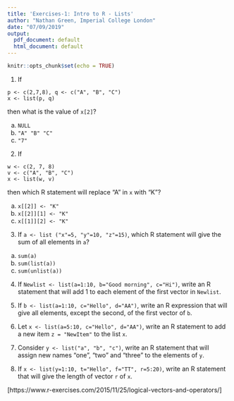 ```yaml
---
title: 'Exercises-1: Intro to R - Lists'
author: "Nathan Green, Imperial College London"
date: "07/09/2019"
output:
  pdf_document: default
  html_document: default
---
```


```r
knitr::opts_chunk$set(echo = TRUE)
```


1.
If
```
p <- c(2,7,8), q <- c("A", "B", "C")
x <- list(p, q)
```

then what is the value of `x[2]`?

a. `NULL`
b. `"A" "B" "C"`
c. `"7"`

2.
If
```
w <- c(2, 7, 8)
v <- c("A", "B", "C")
x <- list(w, v)
```
then which R statement will replace "A" in `x` with "K"?

a. `x[[2]] <- "K"`
b. `x[[2]][1] <- "K"`
c. `x[[1]][2] <- "K"`

3.
If `a <- list ("x"=5, "y"=10, "z"=15)`, which R statement will give the sum of all elements in `a`?

a. `sum(a)`
b. `sum(list(a))`
c. `sum(unlist(a))`

4.
If `Newlist <- list(a=1:10, b="Good morning", c="Hi")`, write an R statement that will add 1 to each element of the first vector in `Newlist`.

5.
If `b <- list(a=1:10, c="Hello", d="AA")`, write an R expression that will give all elements, except the second, of the first vector of `b`.

6.
Let `x <- list(a=5:10, c="Hello", d="AA")`, write an R statement to add a new item `z = "NewItem"` to the list `x`.

7.
Consider `y <- list("a", "b", "c")`, write an R statement that will assign new names "one", "two" and "three" to the elements of `y`.

8.
If `x <- list(y=1:10, t="Hello", f="TT", r=5:20)`, write an R statement that will give the length of vector `r` of `x`.



[https://www.r-exercises.com/2015/11/25/logical-vectors-and-operators/]